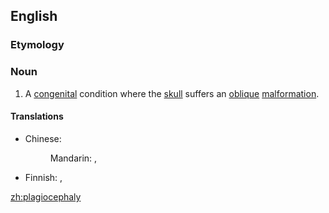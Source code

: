 ==English==
{{wikipedia}}

===Etymology===
{{confix|plagio|cephaly}}

===Noun===
{{en-noun|pl=plagiocephalies}}

# {{pathology}} A [[congenital]] condition where the [[skull]] suffers an [[oblique]] [[malformation]].

====Translations====
{{trans-top|congenital condition}}
* Chinese:
*: Mandarin: {{t|cmn|斜頭畸形|sc=Hani}}, {{t|cmn|斜头畸形|tr=xiétóu jīxíng|sc=Hani}}
{{trans-mid}}
* Finnish: {{t-|fi|vinokalloisuus}}, {{t-|fi|plagiokefalia}}
{{trans-bottom}}

[[zh:plagiocephaly]]